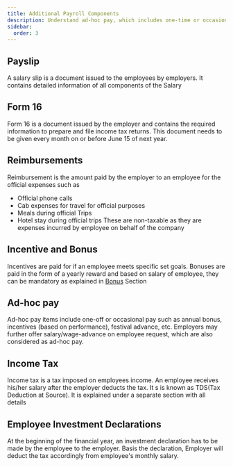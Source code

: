 ```yaml
---
title: Additional Payroll Components    
description: Understand ad-hoc pay, which includes one-time or occasional payments such as bonuses, incentives, and wage advances.
sidebar:
  order: 3
---
```



## Payslip
A salary slip is a document issued to the employees by employers. It contains detailed information of all components of the Salary 

## Form 16
Form 16 is a document issued by the employer and contains the required information to prepare and file income tax returns. This document needs to be given every month on or before June 15 of next year.

## Reimbursements
Reimbursement is the amount paid by the employer to an employee for the official expenses such as
* Official phone calls
* Cab expenses for travel for official purposes
* Meals during official Trips
* Hotel stay during official trips
These are non-taxable as they are expenses incurred by employee on behalf of the company

## Incentive and Bonus
Incentives are paid for if an employee meets specific set goals.
Bonuses are paid in the form of a yearly reward and based on salary of employee, they can be mandatory as explained in [Bonus](/docs/Compliance/Bonus) Section

## Ad-hoc pay
Ad-hoc pay items include one-off or occasional pay such as annual bonus, incentives (based on performance), festival advance, etc. 
Employers may further offer salary/wage-advance on employee request, which are also considered as ad-hoc pay.

## Income Tax

Income tax is a tax imposed on employees income. An employee receives his/her salary after the employer deducts the tax. It s is known as TDS(Tax Deduction at Source). It is explained under a separate section with all details

## Employee Investment Declarations

At the beginning of the financial year, an investment declaration has to be made by the employee to the employer. Basis the declaration, Employer will deduct the tax accordingly from employee's monthly salary.
 
 